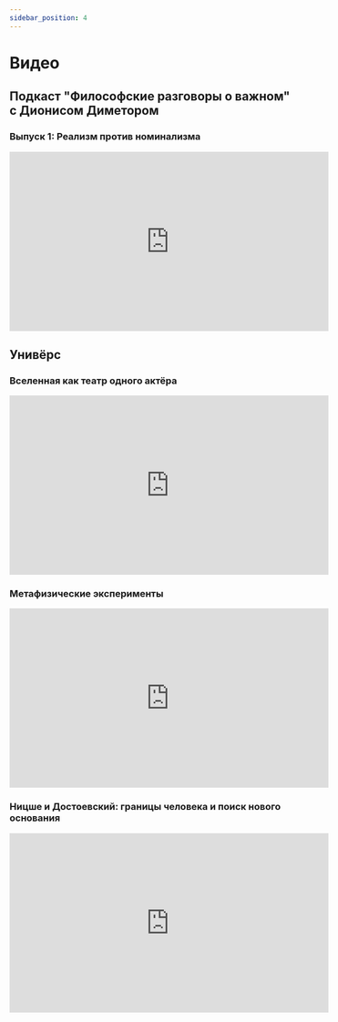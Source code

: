 ```yaml
---
sidebar_position: 4
---
```


# Видео

## Подкаст "Философские разговоры о важном" с Дионисом Диметором

### Выпуск 1: Реализм против номинализма

<iframe
  width="560"
  height="315"
  src="https://www.youtube.com/embed/kNGaajO98Og?si=CTPBfKTwbqcnEvzm"
  title="YouTube video player"
  frameborder="0"
  allow="accelerometer; autoplay; clipboard-write; encrypted-media; gyroscope; picture-in-picture; web-share"
  referrerpolicy="strict-origin-when-cross-origin"
  allowfullscreen
></iframe>

## Унивёрс

### Вселенная как театр одного актёра

<iframe
  width="560"
  height="315"
  src="https://www.youtube.com/embed/I6rHVH5sf2I?si=33nEtfgUHvEnjbnA"
  title="YouTube video player"
  frameborder="0"
  allow="accelerometer; autoplay; clipboard-write; encrypted-media; gyroscope; picture-in-picture; web-share"
  referrerpolicy="strict-origin-when-cross-origin"
  allowfullscreen
></iframe>

### Метафизические эксперименты

<iframe
  width="560"
  height="315"
  src="https://www.youtube.com/embed/OTrEgJiJ7-8?si=0P6C-uWdOH9IsT93"
  title="YouTube video player"
  frameborder="0"
  allow="accelerometer; autoplay; clipboard-write; encrypted-media; gyroscope; picture-in-picture; web-share"
  referrerpolicy="strict-origin-when-cross-origin"
  allowfullscreen
></iframe>

### Ницше и Достоевский: границы человека и поиск нового основания

<iframe
  width="560"
  height="315"
  src="https://www.youtube.com/embed/Ew-MC-QWl_M?si=CBem9KvMRYCO8P8t"
  title="YouTube video player"
  frameborder="0"
  allow="accelerometer; autoplay; clipboard-write; encrypted-media; gyroscope; picture-in-picture; web-share"
  referrerpolicy="strict-origin-when-cross-origin"
  allowfullscreen
></iframe>
